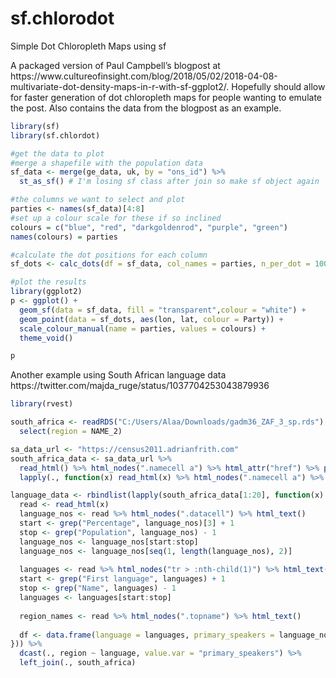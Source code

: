 # sf.chlorodot
Simple Dot Chloropleth Maps using sf


A packaged version of Paul Campbell's blogpost at https://www.cultureofinsight.com/blog/2018/05/02/2018-04-08-multivariate-dot-density-maps-in-r-with-sf-ggplot2/.
Hopefully should allow for faster generation of dot chloropleth maps for people wanting to emulate the post. Also contains the data from the blogpost as an example.

```r
library(sf)
library(sf.chlordot)

#get the data to plot
#merge a shapefile with the population data
sf_data <- merge(ge_data, uk, by = "ons_id") %>% 
  st_as_sf() # I'm losing sf class after join so make sf object again

#the columns we want to select and plot
parties <- names(sf_data)[4:8]
#set up a colour scale for these if so inclined
colours = c("blue", "red", "darkgoldenrod", "purple", "green")
names(colours) = parties

#calculate the dot positions for each column
sf_dots <- calc_dots(df = sf_data, col_names = parties, n_per_dot = 100)

#plot the results
library(ggplot2)
p <- ggplot() +
  geom_sf(data = sf_data, fill = "transparent",colour = "white") +
  geom_point(data = sf_dots, aes(lon, lat, colour = Party)) +
  scale_colour_manual(name = parties, values = colours) +
  theme_void()

p
```

Another example using South African language data
https://twitter.com/majda_ruge/status/1037704253043879936
```r
library(rvest)

south_africa <- readRDS("C:/Users/Alaa/Downloads/gadm36_ZAF_3_sp.rds") %>% st_as_sf() %>%
  select(region = NAME_2)

sa_data_url <- "https://census2011.adrianfrith.com"
south_africa_data <- sa_data_url %>%
  read_html() %>% html_nodes(".namecell a") %>% html_attr("href") %>% paste0(sa_data_url, .) %>%
  lapply(., function(x) read_html(x) %>% html_nodes(".namecell a") %>% html_attr("href") %>% paste0(sa_data_url, .)) %>% unlist()

language_data <- rbindlist(lapply(south_africa_data[1:20], function(x) {
  read <- read_html(x)
  language_nos <- read %>% html_nodes(".datacell") %>% html_text()
  start <- grep("Percentage", language_nos)[3] + 1
  stop <- grep("Population", language_nos) - 1
  language_nos <- language_nos[start:stop]
  language_nos <- language_nos[seq(1, length(language_nos), 2)]
  
  languages <- read %>% html_nodes("tr > :nth-child(1)") %>% html_text()
  start <- grep("First language", languages) + 1
  stop <- grep("Name", languages) - 1
  languages <- languages[start:stop]
  
  region_names <- read %>% html_nodes(".topname") %>% html_text()
  
  df <- data.frame(language = languages, primary_speakers = language_nos, region = region_names)
})) %>%
  dcast(., region ~ language, value.var = "primary_speakers") %>%
  left_join(., south_africa)


```

